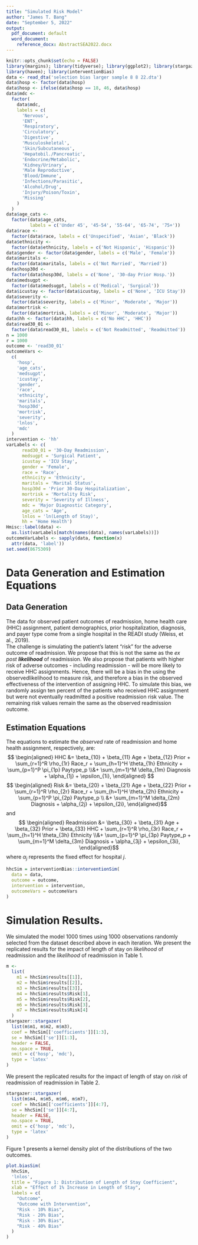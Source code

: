 ```yaml
---
title: "Simulated Risk Model"
author: "James T. Bang"
date: "September 5, 2022"
output:
  pdf_document: default
  word_document: 
    reference_docx: AbstractSEA2022.docx
---
```


```r
knitr::opts_chunk$set(echo = FALSE)
library(margins); library(tidyverse); library(ggplot2); library(stargazer);
library(haven); library(interventionBias)
data <- read_dta('selection bias larger sample 8 8 22.dta')
data$hosp <- factor(data$hosp)
data$hosp <- ifelse(data$hosp == 18, 46, data$hosp)
data$mdc <-
  factor(
    data$mdc,
    labels = c(
      'Nervous',
      'ENT',
      'Respiratory',
      'Circulatory',
      'Digestive',
      'Musculoskeletal',
      'Skin/Subcutaneous',
      'Hepatobil./Pancreatic',
      'Endocrine/Metabolic',
      'Kidney/Urinary',
      'Male Reproductive',
      'Blood/Immune',
      'Infections/Parasitic',
      'Alcohol/Drug',
      'Injury/Poison/Toxin',
      'Missing'
    )
  )
data$age_cats <-
  factor(data$age_cats,
         labels = c('Under 45', '45-54', '55-64', '65-74', '75+'))
data$race <-
  factor(data$race, labels = c('Unspecified', 'Asian', 'Black'))
data$ethnicity <-
  factor(data$ethnicity, labels = c('Not Hispanic', 'Hispanic'))
data$gender <- factor(data$gender, labels = c('Male', 'Female'))
data$maritals <-
  factor(data$maritals, labels = c('Not Married', 'Married'))
data$hosp30d <-
  factor(data$hosp30d, labels = c('None', '30-day Prior Hosp.'))
data$medsugpt <-
  factor(data$medsugpt, labels = c('Medical', 'Surgical'))
data$icustay <- factor(data$icustay, labels = c('None', 'ICU Stay'))
data$severity <-
  factor(data$severity, labels = c('Minor', 'Moderate', 'Major'))
data$mortrisk <-
  factor(data$mortrisk, labels = c('Minor', 'Moderate', 'Major'))
data$hh <- factor(data$hh, labels = c('No HHC', 'HHC'))
data$read30_01 <-
  factor(data$read30_01, labels = c('Not Readmitted', 'Readmitted'))
n = 1000
r = 1000
outcome <- 'read30_01'
outcomeVars <-
  c(
    'hosp',
    'age_cats',
    'medsugpt',
    'icustay',
    'gender',
    'race',
    'ethnicity',
    'maritals',
    'hosp30d',
    'mortrisk',
    'severity',
    'lnlos',
    'mdc' 
  )
intervention <- 'hh'
varLabels <- c(
      read30_01 = '30-Day Readmission', 
      medsugpt = 'Surgical Patient',
      icustay = 'ICU Stay',
      gender = 'Female',
      race = 'Race',
      ethnicity = 'Ethnicity',
      maritals = 'Marital Status',
      hosp30d = 'Prior 30-Day Hospitalization',
      mortrisk = 'Mortality Risk',
      severity = 'Severity of Illness',
      mdc = 'Major Diagnostic Category',
      age_cats = 'Age',
      lnlos = 'ln(Length of Stay)',
      hh = 'Home Health')
Hmisc::label(data) <-
  as.list(varLabels[match(names(data), names(varLabels))])
outcomeVarLabels <- sapply(data, function(x)
  attr(data, 'label'))
set.seed(8675309)
```

# Data Generation and Estimation Equations 

## Data Generation

The data for observed patient outcomes of readmission, home health care (HHC) assignment, patient demographics, prior hospitalization, diagnosis, and payer type come from a single hospital in the READI study (Weiss, et al., 2019).  
The challenge is simulating the patient's latent "risk" for the adverse outcome of readmission. We propose that this is not the same as the *ex post* *__likelihood__* of readmission. We also propose that patients with higher risk of adverse outcomes - including readmission - will be more likely to receive HHC assignments. Hence, there will be a bias in the using the observedlikelihood to measure risk, and therefore a bias in the observed effectiveness of the intervention of assigning HHC. 
To simulate this bias, we randomly assign ten percent of the patients who received HHC assignment but were not eventually readmitted a positive readmission risk value. The remaining risk values remain the same as the observed readmission outcome.  

## Estimation Equations

The equations to estimate the *observed* rate of readmission and home health assignment, respectively, are:  
$$ \begin{aligned} HHC &= \beta_{10} + \beta_{11} Age + \beta_{12} Prior +  \sum_{r=1}^R \rho_{1r} Race_r + \sum_{h=1}^H \theta_{1h} Ethnicity + \sum_{p=1}^P \pi_{1p} Paytype_p \\&+ \sum_{m=1}^M \delta_{1m} Diagnosis + \alpha_{1j} + \epsilon_{1i}, \end{aligned} $$
$$ \begin{aligned} Risk &= \beta_{20} + \beta_{21} Age + \beta_{22} Prior +  \sum_{r=1}^R \rho_{2r} Race_r + \sum_{h=1}^H \theta_{2h} Ethnicity + \sum_{p=1}^P \pi_{2p} Paytype_p \\ &+ \sum_{m=1}^M \delta_{2m} Diagnosis + \alpha_{2j} + \epsilon_{2i}, \end{aligned}$$
and 
$$ \begin{aligned} Readmission &= \beta_{30} + \beta_{31} Age + \beta_{32} Prior + \beta_{33} HHC + \sum_{r=1}^R \rho_{3r} Race_r + \sum_{h=1}^H \theta_{3h} Ethnicity \\&+ \sum_{p=1}^P \pi_{3p} Paytype_p + \sum_{m=1}^M \delta_{3m} Diagnosis + \alpha_{3j} + \epsilon_{3i}, \end{aligned}$$
where $\alpha_j$ represents the fixed effect for hospital *j*. 

```r
hhcSim = interventionBias::interventionSim(
  data = data,
  outcome = outcome,
  intervention = intervention,
  outcomeVars = outcomeVars
)
```

# Simulation Results. 

We simulated the model 1000 times using 1000 observations randomly selected from the dataset described above in each iteration. We present the replicated results for the impact of length of stay on *likelihood* of readmission and the *likelihood* of readmission in Table 1.

```r
m <-
  list(
    m1 = hhcSim$results[[1]],
    m2 = hhcSim$results[[2]],
    m3 = hhcSim$results[[3]],
    m4 = hhcSim$results$Risk[1],
    m5 = hhcSim$results$Risk[2],
    m6 = hhcSim$results$Risk[3],
    m7 = hhcSim$results$Risk[4]
  )
stargazer::stargazer(
  list(m$m1, m$m2, m$m3),
  coef = hhcSim[['coefficients']][1:3],
  se = hhcSim[['se']][1:3],
  header = FALSE,
  no.space = TRUE,
  omit = c('hosp', 'mdc'),
  type = 'latex'
)
```

We present the replicated results for the impact of length of stay on *risk* of readmission of readmission in Table 2.

```r
stargazer::stargazer(
  list(m$m4, m$m5, m$m6, m$m7),
  coef = hhcSim[['coefficients']][4:7],
  se = hhcSim[['se']][4:7],
  header = FALSE,
  no.space = TRUE,
  omit = c('hosp', 'mdc'),
  type = 'latex'
)
```


Figure 1 presents a kernel density plot of the distributions of the two outcomes.  

```r
plot.biasSim(
  hhcSim,
  'lnlos',
  title = "Figure 1: Distribution of Length of Stay Coefficient",
  xlab = "Effect of 1% Increase in Length of Stay",
  labels = c(
    "Outcome",
    "Outcome with Intervention",
    "Risk - 10% Bias",
    "Risk - 20% Bias",
    "Risk - 30% Bias",
    "Risk - 40% Bias"
  )
)
```

